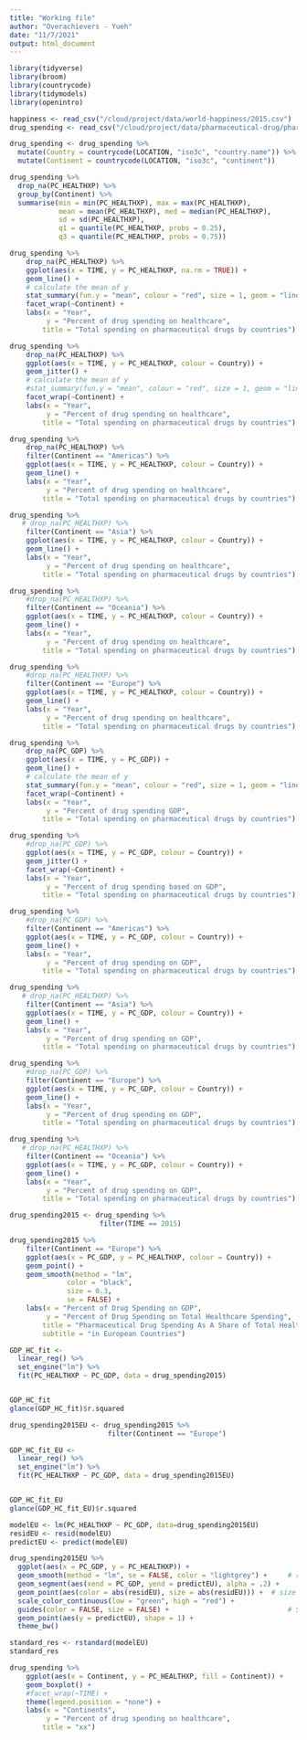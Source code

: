 ```yaml
---
title: "Working file"
author: "Overachievers - Yueh"
date: "11/7/2021"
output: html_document
---
```


```r
library(tidyverse)
library(broom)
library(countrycode)
library(tidymodels)
library(openintro)
```

```r
happiness <- read_csv("/cloud/project/data/world-happiness/2015.csv")
drug_spending <- read_csv("/cloud/project/data/pharmaceutical-drug/pharmaceutical_data_csv.csv")
```

```r
drug_spending <- drug_spending %>%
  mutate(Country = countrycode(LOCATION, "iso3c", "country.name")) %>%
  mutate(Continent = countrycode(LOCATION, "iso3c", "continent"))
```

```r
drug_spending %>%
  drop_na(PC_HEALTHXP) %>%
  group_by(Continent) %>%
  summarise(min = min(PC_HEALTHXP), max = max(PC_HEALTHXP),
            mean = mean(PC_HEALTHXP), med = median(PC_HEALTHXP),
            sd = sd(PC_HEALTHXP), 
            q1 = quantile(PC_HEALTHXP, probs = 0.25),
            q3 = quantile(PC_HEALTHXP, probs = 0.75))
```

```r
drug_spending %>%
    drop_na(PC_HEALTHXP) %>%
    ggplot(aes(x = TIME, y = PC_HEALTHXP, na.rm = TRUE)) +
    geom_line() +
    # calculate the mean of y
    stat_summary(fun.y = "mean", colour = "red", size = 1, geom = "line") + 
    facet_wrap(~Continent) +
    labs(x = "Year",
         y = "Percent of drug spending on healthcare", 
        title = "Total spending on pharmaceutical drugs by countries")
```
```r
drug_spending %>%
    drop_na(PC_HEALTHXP) %>%
    ggplot(aes(x = TIME, y = PC_HEALTHXP, colour = Country)) +
    geom_jitter() +
    # calculate the mean of y
    #stat_summary(fun.y = "mean", colour = "red", size = 1, geom = "line") + 
    facet_wrap(~Continent) +
    labs(x = "Year",
         y = "Percent of drug spending on healthcare", 
        title = "Total spending on pharmaceutical drugs by countries")
```

```r
drug_spending %>%
    drop_na(PC_HEALTHXP) %>%
    filter(Continent == "Americas") %>%
    ggplot(aes(x = TIME, y = PC_HEALTHXP, colour = Country)) +
    geom_line() +
    labs(x = "Year",
         y = "Percent of drug spending on healthcare", 
        title = "Total spending on pharmaceutical drugs by countries")
```

```r
drug_spending %>%
   # drop_na(PC_HEALTHXP) %>%
    filter(Continent == "Asia") %>%
    ggplot(aes(x = TIME, y = PC_HEALTHXP, colour = Country)) +
    geom_line() +
    labs(x = "Year",
         y = "Percent of drug spending on healthcare", 
        title = "Total spending on pharmaceutical drugs by countries")
```


```r
drug_spending %>%
    #drop_na(PC_HEALTHXP) %>%
    filter(Continent == "Oceania") %>%
    ggplot(aes(x = TIME, y = PC_HEALTHXP, colour = Country)) +
    geom_line() +
    labs(x = "Year",
         y = "Percent of drug spending on healthcare", 
        title = "Total spending on pharmaceutical drugs by countries")
```

```r
drug_spending %>%
    #drop_na(PC_HEALTHXP) %>%
    filter(Continent == "Europe") %>%
    ggplot(aes(x = TIME, y = PC_HEALTHXP, colour = Country)) +
    geom_line() +
    labs(x = "Year",
         y = "Percent of drug spending on healthcare", 
        title = "Total spending on pharmaceutical drugs by countries")
```


```r
drug_spending %>%
    drop_na(PC_GDP) %>%
    ggplot(aes(x = TIME, y = PC_GDP)) +
    geom_line() +
    # calculate the mean of y
    stat_summary(fun.y = "mean", colour = "red", size = 1, geom = "line") + 
    facet_wrap(~Continent) +
    labs(x = "Year",
         y = "Percent of drug spending GDP", 
        title = "Total spending on pharmaceutical drugs by countries")
```

```r
drug_spending %>%
    #drop_na(PC_GDP) %>%
    ggplot(aes(x = TIME, y = PC_GDP, colour = Country)) +
    geom_jitter() +
    facet_wrap(~Continent) +
    labs(x = "Year",
         y = "Percent of drug spending based on GDP", 
        title = "Total spending on pharmaceutical drugs by countries")
```


```r
drug_spending %>%
    #drop_na(PC_GDP) %>%
    filter(Continent == "Americas") %>%
    ggplot(aes(x = TIME, y = PC_GDP, colour = Country)) +
    geom_line() +
    labs(x = "Year",
         y = "Percent of drug spending on GDP", 
        title = "Total spending on pharmaceutical drugs by countries")
```

```r
drug_spending %>%
   # drop_na(PC_HEALTHXP) %>%
    filter(Continent == "Asia") %>%
    ggplot(aes(x = TIME, y = PC_GDP, colour = Country)) +
    geom_line() +
    labs(x = "Year",
         y = "Percent of drug spending on GDP", 
        title = "Total spending on pharmaceutical drugs by countries")
```


```r
drug_spending %>%
    #drop_na(PC_GDP) %>%
    filter(Continent == "Europe") %>%
    ggplot(aes(x = TIME, y = PC_GDP, colour = Country)) +
    geom_line() +
    labs(x = "Year",
         y = "Percent of drug spending on GDP", 
        title = "Total spending on pharmaceutical drugs by countries")
```

```r
drug_spending %>%
   # drop_na(PC_HEALTHXP) %>%
    filter(Continent == "Oceania") %>%
    ggplot(aes(x = TIME, y = PC_GDP, colour = Country)) +
    geom_line() +
    labs(x = "Year",
         y = "Percent of drug spending on GDP", 
        title = "Total spending on pharmaceutical drugs by countries")
```
```r
drug_spending2015 <- drug_spending %>%
                      filter(TIME == 2015)
```

```r
drug_spending2015 %>%
    filter(Continent == "Europe") %>%
    ggplot(aes(x = PC_GDP, y = PC_HEALTHXP, colour = Country)) +
    geom_point() +
    geom_smooth(method = "lm", 
              color = "black",
              size = 0.3,
              se = FALSE) +
    labs(x = "Percent of Drug Spending on GDP",
         y = "Percent of Drug Spending on Total Healthcare Spending", 
        title = "Pharmaceutical Drug Spending As A Share of Total Healthcare Spending & GDP",
        subtitle = "in European Countries")
```



```r
GDP_HC_fit <- 
  linear_reg() %>%
  set_engine("lm") %>%
  fit(PC_HEALTHXP ~ PC_GDP, data = drug_spending2015) 


GDP_HC_fit
glance(GDP_HC_fit)$r.squared

```
```r
drug_spending2015EU <- drug_spending2015 %>%
                        filter(Continent == "Europe")
```

```r
GDP_HC_fit_EU <- 
  linear_reg() %>%
  set_engine("lm") %>%
  fit(PC_HEALTHXP ~ PC_GDP, data = drug_spending2015EU) 


GDP_HC_fit_EU
glance(GDP_HC_fit_EU)$r.squared

```
```r
modelEU <- lm(PC_HEALTHXP ~ PC_GDP, data=drug_spending2015EU)
residEU <- resid(modelEU)
predictEU <- predict(modelEU)

drug_spending2015EU %>%
  ggplot(aes(x = PC_GDP, y = PC_HEALTHXP)) +
  geom_smooth(method = "lm", se = FALSE, color = "lightgrey") +     # regression line  
  geom_segment(aes(xend = PC_GDP, yend = predictEU), alpha = .2) +      # draw line from point to line
  geom_point(aes(color = abs(residEU), size = abs(residEU))) +  # size of the points
  scale_color_continuous(low = "green", high = "red") + 
  guides(color = FALSE, size = FALSE) +                             # Size legend removed
  geom_point(aes(y = predictEU), shape = 1) +
  theme_bw()
```
```r
standard_res <- rstandard(modelEU)
standard_res

```


```r
drug_spending %>%
    ggplot(aes(x = Continent, y = PC_HEALTHXP, fill = Continent)) +
    geom_boxplot() +
    #facet_wrap(~TIME) + 
    theme(legend.position = "none") +
    labs(x = "Continents",
         y = "Percent of drug spending on healthcare", 
        title = "xx")
```